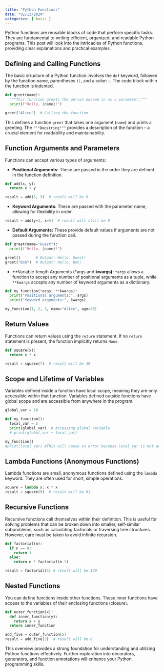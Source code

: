 ```yaml
---
title: "Python Functions"
date: "02/13/2024"
categories: [ basic ]
---
```



Python functions are reusable blocks of code that perform specific tasks.  They are fundamental to writing efficient, organized, and readable Python programs. This post will look into the intricacies of Python functions, providing clear explanations and practical examples.


## Defining and Calling Functions

The basic structure of a Python function involves the `def` keyword, followed by the function name, parentheses `()`, and a colon `:`.  The code block within the function is indented.

```python
def greet(name):
  """This function greets the person passed in as a parameter."""
  print(f"Hello, {name}!")

greet("Alice")  # Calling the function
```

This defines a function `greet` that takes one argument (`name`) and prints a greeting.  The `"""Docstring"""` provides a description of the function – a crucial element for readability and maintainability.


## Function Arguments and Parameters

Functions can accept various types of arguments:

* **Positional Arguments:**  These are passed in the order they are defined in the function definition.

```python
def add(x, y):
  return x + y

result = add(5, 3)  # result will be 8
```

* **Keyword Arguments:** These are passed with the parameter name, allowing for flexibility in order.

```python
result = add(y=3, x=5)  # result will still be 8
```

* **Default Arguments:** These provide default values if arguments are not passed during the function call.

```python
def greet(name="Guest"):
  print(f"Hello, {name}!")

greet()       # Output: Hello, Guest!
greet("Bob")  # Output: Hello, Bob!
```

* **Variable-length Arguments (*args and **kwargs):**  `*args` allows a function to accept any number of positional arguments as a tuple, while `**kwargs` accepts any number of keyword arguments as a dictionary.

```python
def my_function(*args, **kwargs):
  print("Positional arguments:", args)
  print("Keyword arguments:", kwargs)

my_function(1, 2, 3, name="Alice", age=30)
```


## Return Values

Functions can return values using the `return` statement.  If no `return` statement is present, the function implicitly returns `None`.

```python
def square(x):
  return x * x

result = square(7)  # result will be 49
```


## Scope and Lifetime of Variables

Variables defined inside a function have local scope, meaning they are only accessible within that function. Variables defined outside functions have global scope and are accessible from anywhere in the program.


```python
global_var = 10

def my_function():
  local_var = 5
  print(global_var)  # Accessing global variable
  # print(global_var + local_var)

my_function()
#print(local_var) #This will cause an error because local_var is not accessible outside the function.
```

## Lambda Functions (Anonymous Functions)

Lambda functions are small, anonymous functions defined using the `lambda` keyword. They are often used for short, simple operations.


```python
square = lambda x: x * x
result = square(9)  # result will be 81
```

## Recursive Functions

Recursive functions call themselves within their definition.  This is useful for solving problems that can be broken down into smaller, self-similar subproblems, such as calculating factorials or traversing tree structures.  However, care must be taken to avoid infinite recursion.

```python
def factorial(n):
  if n == 0:
    return 1
  else:
    return n * factorial(n-1)

result = factorial(5) # result will be 120
```

## Nested Functions

You can define functions inside other functions.  These inner functions have access to the variables of their enclosing functions (closure).

```python
def outer_function(x):
  def inner_function(y):
    return x + y
  return inner_function

add_five = outer_function(5)
result = add_five(3)  # result will be 8
```


This  overview provides a strong foundation for understanding and utilizing Python functions effectively.  Further exploration into decorators, generators, and function annotations will enhance your Python programming skills.

